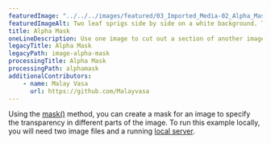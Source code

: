 ---
featuredImage: "../../../images/featured/03_Imported_Media-02_Alpha_Mask-thumbnail.png"
featuredImageAlt: Two leaf sprigs side by side on a white background. The right sprig is labeled "Mask." The left sprig is labeled "Masked Image," and uses the shape of the right sprig to mask a photograph of tulips.
title: Alpha Mask
oneLineDescription: Use one image to cut out a section of another image.
legacyTitle: Alpha Mask
legacyPath: image-alpha-mask
processingTitle: Alpha Mask
processingPath: alphamask
additionalContributors:
    - name: Malay Vasa
      url: https://github.com/Malayvasa
---

Using the 
<a href="/reference/p5/mask/" target="_blank">mask()</a> 
method, you can create a mask for an image to specify the transparency in
different parts of the image. To run this example locally, you will need two
image files and a running 
<a href="https://github.com/processing/p5.js/wiki/Local-server">local server</a>.